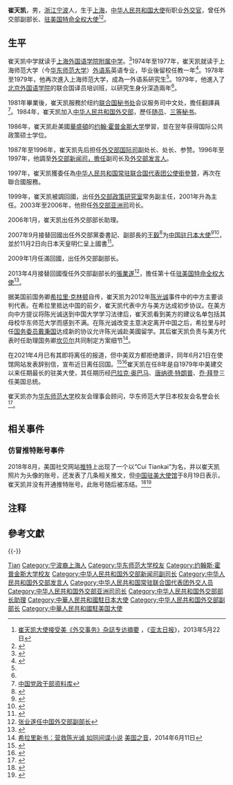 {{Infobox_officeholder
| name = 崔天凯
| image name =
| width = 200px
| caption = 崔天凯大使于 2021 年
| now = {{PRC}}第10任[[中国驻美国大使列表|驻美大使]]
| term_start = 2013年4月2日
| term_end = 2021年6月23日
| predecessor = [[張業遂|張業遂]]
| 主席 = [[习近平|习近平]]
| 总理 = [[李克强|李克强]]
| successor = [[秦刚|秦刚]]
| office2 = {{PRC}}第10任[[中国驻日本大使列表|驻日本大使]]
| term_start2 = 2007年10月9日
| term_end2 = 2009年1月26日
| predecessor2 = [[王毅|王毅]]
| 主席2 = [[胡锦涛|胡锦涛]]
| 总理2 = [[温家宝|温家宝]]
| successor2 = [[程永华|程永华]]
| sex = 男
| different name = 
| party = {{CPC}}
| nationality = {{PRC}}
| Native place = [[中国|中国]][[浙江省|浙江省]][[宁波市|宁波市]]
| date of birth = {{birth year and age|1952|10}}
| place of birth = {{PRC}}[[上海市|上海市]]
| date of death = 
| place of death = 
| spouse = 
| relatives = 
| children = 
| profession = 
| religion = 
| signature = 
| website = 
| educate = [[华东师范大学|华东师范大学]]{{NoteTag|name="师大"}}<br />[[约翰·霍普金斯大学|约翰·霍普金斯大学]]
| past = 
| work = 
}}

'''崔天凯'''{{BD|1952年|10月|catIdx=Cui崔}}，男，[[浙江|浙江]][[宁波|宁波]]人，生于[[上海|上海]]，[[中华人民共和国|中华人民共和国]][[大使|大使]]衔职业[[外交官|外交官]]，曾任外交部副部长、[[中华人民共和国驻美国大使|驻美国特命全权大使]]<ref>[http://www.apdnews.com/news/26530.html 崔天凯大使接受美《外交事务》杂誌专访摘要] {{webarchive|url=https://web.archive.org/web/20131127065458/http://www.apdnews.com/news/26530.html |date=2013-11-27 }}，《[[亚太日报|亚太日报]]》，2013年5月22日</ref><ref name=":0">{{Cite web |url = http://www.china-embassy.org/chn/sgzhichuang/dsjianli/ |title = 崔天凯大使简历 |accessdate = 4-10-2015 |author = 中華人民共和國駐美利堅合眾國大使館 |date = 2013-04-08 |publisher =  |archive-date = 2020-07-22 |archive-url = https://web.archive.org/web/20200722171834/http://www.china-embassy.org/chn/sgzhichuang/dsjianli/ |dead-url = no }}</ref>。

== 生平 ==
崔天凯中学就读于[[上海外国语学院附属中学|上海外国语学院附属中学]]。<ref>{{Cite news |url=http://news.sohu.com/20070525/n250225413.shtml |title=上外附中一个班级走出8位外交官 劳动成必修课 |via=搜狐新闻 |date=2007-05-25 |work=解放网-新闻晚报 |accessdate=2020-03-23 |archive-date=2020-10-20 |archive-url=https://web.archive.org/web/20201020153303/http://news.sohu.com/20070525/n250225413.shtml |dead-url=no }}</ref>1974年至1977年，崔天凯就读于上海师范大学（今[[华东师范大学|华东师范大学]]）{{NoteTag|1972年5月至1980年7月，[[华东师范大学|华东师范大学]]改名“上海师范大学”。|name="师大"}}[[华东师范大学外语学院|外语系]]英语专业，毕业後留校任教一年<ref name=":1">{{Cite web |url=http://cpc.people.com.cn/gbzl/html/121001415.html |title=中国党政干部资料库 |access-date=2014-04-30 |archive-date=2016-03-04 |archive-url=https://web.archive.org/web/20160304203929/http://cpc.people.com.cn/gbzl/html/121001415.html |dead-url=no }}</ref>。1978年至1979年，他再次進入上海师范大学，成為一外语系研究生<ref name=":0" />。1979年，他進入了[[北京外国语学院|北京外国语学院]]的联合国译员培训班，以研究生身分深造兩年<ref name=":0" />。

1981年畢業後，崔天凯服務於纽约[[联合国秘书处|联合国秘书处]]会议服务司中文处，擔任翻譯員<ref name=":1">[http://cpc.people.com.cn/gbzl/html/121001415.html 中国党政干部资料库]</ref>。1984年，崔天凯加入[[中华人民共和国外交部|中华人民共和国外交部]]，歷任[[随员|随员]]、[[三等秘书|三等秘书]]。

1986年，崔天凯赴美國[[華盛頓|華盛頓]]的[[约翰·霍普金斯大学|约翰·霍普金斯大学]]{{Link-en|约翰·霍普金斯大学高级国际关系学院|Paul H. Nitze School of Advanced International Studies}}學習，並在翌年获得国际公共政策硕士学位。

1987年至1996年，崔天凯先后担任[[中华人民共和国外交部国际司|外交部国际司]]副处长、处长、参赞。1996年至1997年，他調至[[中华人民共和国外交部新闻司|外交部新闻司，擔任]]副司长及[[中华人民共和国外交部发言人|外交部发言人]]。

1997年，崔天凯獲委任為[[中华人民共和国常驻联合国代表团|中华人民共和国常驻联合国代表团]][[公使銜參贊|公使銜參贊]]，再次在聯合國服務。

1999年，崔天凯被調回國，出任[[外交部政策研究室|外交部政策研究室]]常务副主任，2001年升為主任。2003年至2006年，他担任[[中华人民共和国外交部亚洲司|外交部亚洲司]]司长。

2006年1月，崔天凯出任外交部部长助理。

2007年9月接替回國出任外交部黨委書記、副部長的[[王毅|王毅]]<ref>{{Cite web |url=http://world.people.com.cn/GB/8212/14450/46162/6313169.html |title=王毅卸任驻日大使回国 出任外交部党委书记、副部长 |access-date=2015-10-04 |archive-url=https://web.archive.org/web/20160304090833/http://world.people.com.cn/GB/8212/14450/46162/6313169.html |archive-date=2016-03-04 |dead-url=yes }}</ref>为[[中国驻日本大使|中国驻日本大使]]<ref>{{Cite web |url=http://202.120.85.99/NAVManager/ShowNAVDetails.aspx?NAVId=902&Type=News |title=华东师范大学校友会 崔天凯校友返校 |access-date=2014-05-12 |archive-date=2015-05-10 |archive-url=https://web.archive.org/web/20150510202933/http://202.120.85.99/NAVManager/ShowNAVDetails.aspx?NAVId=902&Type=News |dead-url=yes }}</ref><ref>{{cite web |url = http://www.gov.cn/ldhd/2007-09/30/content_766360.htm |title = 胡锦涛任命崔天凯为驻日大使 免王毅驻日大使职务 |publisher = 新華社 |date = 2007年9月30日 |accessdate = 2008年2月4日 |archive-date = 2013年3月13日 |archive-url = https://web.archive.org/web/20130313192046/http://www.gov.cn/ldhd/2007-09/30/content_766360.htm |dead-url = no }}</ref>，並於11月2日向日本天皇明仁呈上國書<ref>{{Cite web|url=http://www.mofa.go.jp/mofaj/press/release/h19/11/1176044_816.html|title=新任駐日中華人民共和国大使の信任状捧呈について|date=2007-11-01|accessdate=2010-09-26|publisher=[[日本外務省|日本外務省]]|archive-date=2019-05-20|archive-url=https://web.archive.org/web/20190520153751/https://www.mofa.go.jp/mofaj/press/release/h19/11/1176044_816.html|dead-url=no}}</ref>。

2009年1月任滿回國，出任外交部副部长。

2013年4月接替回國復任外交部副部长的[[張業遂|張業遂]]<ref>[http://realtime.zaobao.com/2013/02/jz130228_026.shtml 张业遂任中国外交部副部长]{{dead link|date=2017年12月 |bot=InternetArchiveBot |fix-attempted=yes }}</ref>，擔任第十任[[中华人民共和国驻美国大使|驻美国特命全权大使]]<ref>{{cite web |url = http://news.ifeng.com/mainland/detail_2013_04/03/23819526_0.shtml |title = 崔天凯抵华盛顿履新 成为第十任中国驻美国大使 |publisher = 凤凰网 |date = 2013年4月3日 |access-date = 2013年4月3日 |archive-date = 2019年5月20日 |archive-url = https://web.archive.org/web/20190520160906/http://news.ifeng.com/mainland/detail_2013_04/03/23819526_0.shtml |dead-url = no }}</ref>。

据美国前国务卿[[希拉里·克林顿|希拉里·克林顿]]自传，崔天凯为2012年[[陈光诚|陈光诚]]事件中的中方主要谈判代表。在希拉里抵达中国的前夕，崔天凯代表中方与美方达成初步协议。在美方向中方提议将陈光诚送到中国大学学习法律后，崔天凯看到美方的建议名单包括其母校华东师范大学而感到不满。在陈光诚改变主意决定离开中国之后，希拉里与时任[[国务委员|国务委员]][[戴秉国|戴秉国]]达成新的协议允许陈光诚赴美國留学。其后崔天凯负责与美方代表时任助理国务卿[[库尔特·坎贝尔|坎贝尔]]共同制定方案细节<ref>[http://www.voachinese.com/content/hiliary-book-chenguangcheng-20140611/1934389.html 希拉里新书：营救陈光诚 如同间谍小说] {{Wayback|url=http://www.voachinese.com/content/hiliary-book-chenguangcheng-20140611/1934389.html |date=20140615041857 }} [[美国之音|美国之音]]，2014年6月11日</ref>。

在2021年4月已有其即将离任的报道，但中美双方都拒绝置评，同年6月21日在使馆网站发表辞别信，宣布近日离任回国。<ref>{{Cite web |title=8年光阴，一朝别离！中国驻美大使崔天凯将离任回国 |2=每经网 |url=http://www.nbd.com.cn/articles/2021-06-22/1801718.html |access-date=2021-06-22 |work=www.nbd.com.cn |archive-date=2021-06-28 |archive-url=https://web.archive.org/web/20210628135144/http://www.nbd.com.cn/articles/2021-06-22/1801718.html |dead-url=no }}</ref><ref>{{Cite web |title=崔天凯离任中国驻美大使 将于近日回国 - 两岸 |url=https://www.chinatimes.com/realtimenews/20210622002043-260409 |access-date=2021-06-22 |last=中时新闻网 |work=中时新闻网 |language=zh-TW |archive-date=2021-06-27 |archive-url=https://web.archive.org/web/20210627234918/https://www.chinatimes.com/realtimenews/20210622002043-260409 |dead-url=no }}</ref>崔天凯在任8年是自1979年中美建交以来任期最长的驻美大使，其任期历经[[巴拉克·奥巴马|巴拉克·奥巴马]]、[[唐纳德·特朗普|唐纳德·特朗普]]、[[乔·拜登|乔·拜登]]三任美国总统。

崔天凯亦为[[华东师范大学|华东师范大学]]校友会理事会顾问，华东师范大学日本校友会名誉会长<ref>{{Cite web |url=http://news.ecnu.edu.cn/s/192/t/342/e8/7c/info59516.htm |title=华东师范大学新闻中心 崔天凯任中华人民共和国第十任驻美国大使 |access-date=2013-04-10 |archive-date=2013-10-15 |archive-url=https://web.archive.org/web/20131015183052/http://news.ecnu.edu.cn/s/192/t/342/e8/7c/info59516.htm |dead-url=no }}</ref>。

== 相关事件 ==
=== 仿冒推特账号事件 ===
2018年8月，美国社交网站[[推特|推特]]上出现了一个以“Cui Tiankai”为名，并以崔天凯照片为头像的账号，还发表了几条相关推文，但[[中国驻美大使馆|中国驻美大使馆]]于8月19日表示，崔天凯并没有开通推特账号。此账号随后被冻结。<ref>{{cite news |title=崔天凯被盗用名字开“推特”账号 |url=http://www.sinchew.com.my/node/1786280 |accessdate=2018-08-22 |work=星洲网 |date=2018-08-21 |archive-date=2019-05-19 |archive-url=https://web.archive.org/web/20190519141229/http://www.sinchew.com.my/node/1786280 |dead-url=no }}</ref><ref>{{cite news |url=http://www.china-embassy.org/eng/notices/t1586322.htm |title=Statement of the Chinese Embassy on the Faked Twitter Account in the Name of Ambassador Cui Tiankai |accessdate=2018-08-22 |work=中国驻美大使馆 |date=2018-08-19 |archive-date=2020-07-22 |archive-url=https://web.archive.org/web/20200722172629/http://www.china-embassy.org/eng/notices/t1586322.htm |dead-url=no }}</ref>

== 注释 ==
{{NoteFoot}}

== 參考文獻 ==
{{Reflist|30em}}

{{-}}
{{start box}}
{{s-dip}}
{{s-before|[[王毅|王毅]]}}
{{s-title|[[中國駐日本大使列表|中华人民共和国驻日本国特命全权大使]]|2007年9月－2010年1月}}
{{s-after|[[程永华|程永华]]}}
{{s-before|[[张业遂|张业遂]]}}
{{s-title|[[中國駐美國大使列表|中华人民共和国驻美利坚合众国特命全权大使]]|2013年4月－2021年6月}}
{{s-after|[[秦刚|秦刚]]}}
{{end box}}
{{China Ambassadors to US}}
{{中华人民共和国外交部发言人}}
{{中华全国新闻工作者协会第五届理事会}}

{{Authority control}}

{{DEFAULTSORT:Cui崔}}
[[Category:崔姓|Tian]]
[[Category:宁波裔上海人|Category:宁波裔上海人]]
[[Category:华东师范大学校友|Category:华东师范大学校友]]
[[Category:约翰斯·霍普金斯大学校友|Category:约翰斯·霍普金斯大学校友]]
[[Category:中华人民共和国外交部新闻司副司长|Category:中华人民共和国外交部新闻司副司长]]
[[Category:中华人民共和国外交部发言人|Category:中华人民共和国外交部发言人]]
[[Category:中华人民共和国常驻联合国代表团外交人员|Category:中华人民共和国常驻联合国代表团外交人员]]
[[Category:中华人民共和国外交部亚洲司司长|Category:中华人民共和国外交部亚洲司司长]]
[[Category:中华人民共和国外交部部长助理|Category:中华人民共和国外交部部长助理]]
[[Category:中華人民共和國駐日本大使|Category:中華人民共和國駐日本大使]]
[[Category:中华人民共和国外交部副部长|Category:中华人民共和国外交部副部长]]
[[Category:中華人民共和國駐美国大使|Category:中華人民共和國駐美国大使]]